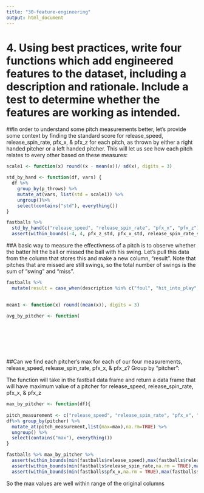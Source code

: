 ```yaml
---
title: "30-feature-engineering"
output: html_document
---
```


# 4. Using best practices, write four functions which add engineered features to the dataset, including a description and rationale. Include a test to determine whether the features are working as intended. 

##In order to understand some pitch measurements better, let's provide some context by finding the standard score for release_speed, release_spin_rate, pfx_x, & pfx_z for each pitch, as thrown by either a right handed pitcher or a left handed pitcher.  This will let us see how each pitch relates to every other based on these measures:
```r
scale1 <- function(x) round((x - mean(x))/ sd(x), digits = 3)

std_by_hand <- function(df, vars) {
  df %>% 
    group_by(p_throws) %>% 
    mutate_at(vars, list(std = scale1)) %>% 
    ungroup()%>% 
    select(contains("std"), everything())
}

fastballs %>% 
  std_by_hand(c("release_speed", "release_spin_rate", "pfx_x", "pfx_z")) %>% 
  assert(within_bounds(-4, 4, pfx_z_std, pfx_x_std, release_spin_rate_std))
```


##A basic way to measure the effectivness of a pitch is to observe whether the batter hit the ball or missed the ball with his swing.  Let's pull this data from the column that stores this and make a new column, "result".  Note that pitches that are missed are still swings, so the total number of swings is the sum of "swing" and "miss".
```r
fastballs %>% 
  mutate(result = case_when(description %in% c("foul", "hit_into_play", "hit_into_play_no_out", "hit_into_play_score") ~ "swing",  description %in% c("foul_tip", "swinging_strike") ~ "miss"))
```


##
```r
mean1 <- function(x) round((mean(x)), digits = 3)

avg_by_pitcher <- function(
  
  
  
  
  
  
```

 
 
##Can we find each pitcher's max for each of our four measurements, release_speed, release_spin_rate, pfx_x, & pfx_z? Group by "pitcher":

The function will take in the fastball data frame and return a data frame that will have maximum value of a pitcher for release_speed, release_spin_rate, pfx_x, & pfx_z


```r


max_by_pitcher <- function(df){
  
pitch_measurement <- c("release_speed", "release_spin_rate", "pfx_x", "pfx_z")
df%>% group_by(pitcher) %>% 
  mutate_at(pitch_measurement,list(max=max),na.rm=TRUE) %>% 
  ungroup() %>%
  select(contains("max"), everything()) 
}

```

```r

fastballs %>% max_by_pitcher %>% 
  assert(within_bounds(min(fastballs$release_speed),max(fastballs$release_speed)),release_speed_max) %>% 
  assert(within_bounds(min(fastballs$release_spin_rate,na.rm = TRUE),max(fastballs$release_spin_rate,na.rm = TRUE)),release_spin_rate_max) %>% 
  assert(within_bounds(min(fastballs$pfx_x,na.rm = TRUE),max(fastballs$pfx_x,na.rm = TRUE)),pfx_x_max)

```

So the max values are well within range of the original columns

